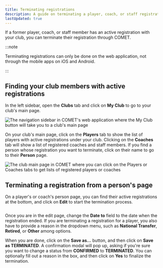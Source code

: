 ```yaml
---
title: Terminating registrations
description: A guide on terminating a player, coach, or staff registration on COMET
lastUpdated: true
---
```



If a former player, coach, or staff member has an active registration with your club, you can terminate their registration through COMET.

:::note

Terminating registrations can only be done on the web application, not through the mobile apps on iOS and Android.

:::

## Finding your club members with active registrations

In the left sidebar, open the **Clubs** tab and click on **My Club** to go to your club's main page.

<Image
  src={sidebar}
  alt="The navigation sidebar in COMET's web application where the My Club button will take you to a club's main page"
/>

On your club's main page, click on the **Players** tab to show the list of players with active registrations under your club. Clicking on the **Coaches** tab will show a list of registered coaches and staff members. If you find a person whose registration you want to terminate, click on their name to go to their **Person** page.

<Image
  src={clubMainPage}
  alt='The club main page in COMET where you can click on the Players or Coaches tabs to get lists of registered players or coaches'
/>

## Terminating a registration from a person's page

On a player's or coach's person page, you can find their active registrations at the bottom, and click on **Edit** to start the termination process.


<Image src={editRegistration} alt='' />

Once you are in the edit page, change the **Date to** field to the date when the registration ended. If you are terminating a registration for a player, you also have to provide a reason in the dropdown menu, such as **National Transfer**, **Retired**, or **Other** among options.

When you are done, click on the **Save as...** button, and then click on **Save as TERMINATED**. A confirmation modal will pop up, asking if you're sure you want to change a status from **CONFIRMED** to **TERMINATED**. You can optionally fill out a reason in the box, and then click on **Yes** to finalize the termination.

